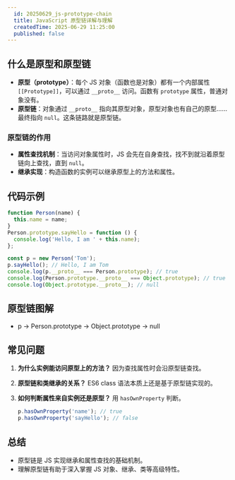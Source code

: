 ```yaml
---
  id: 20250629_js-prototype-chain
  title: JavaScript 原型链详解与理解
  createdTime: 2025-06-29 11:25:00
  published: false
---
```


## 什么是原型和原型链

- **原型（prototype）**：每个 JS 对象（函数也是对象）都有一个内部属性 `[[Prototype]]`，可以通过 `__proto__` 访问。函数有 `prototype` 属性，普通对象没有。
- **原型链**：对象通过 `__proto__` 指向其原型对象，原型对象也有自己的原型……最终指向 `null`。这条链路就是原型链。

### 原型链的作用

- **属性查找机制**：当访问对象属性时，JS 会先在自身查找，找不到就沿着原型链向上查找，直到 `null`。
- **继承实现**：构造函数的实例可以继承原型上的方法和属性。

## 代码示例

```js
function Person(name) {
  this.name = name;
}
Person.prototype.sayHello = function () {
  console.log('Hello, I am ' + this.name);
};

const p = new Person('Tom');
p.sayHello(); // Hello, I am Tom
console.log(p.__proto__ === Person.prototype); // true
console.log(Person.prototype.__proto__ === Object.prototype); // true
console.log(Object.prototype.__proto__); // null
```

## 原型链图解

- p → Person.prototype → Object.prototype → null

## 常见问题

1. **为什么实例能访问原型上的方法？**
   因为查找属性时会沿原型链查找。

2. **原型链和类继承的关系？**
   ES6 class 语法本质上还是基于原型链实现的。

3. **如何判断属性来自实例还是原型？**
   用 `hasOwnProperty` 判断。

   ```js
   p.hasOwnProperty('name'); // true
   p.hasOwnProperty('sayHello'); // false
   ```

## 总结

- 原型链是 JS 实现继承和属性查找的基础机制。
- 理解原型链有助于深入掌握 JS 对象、继承、类等高级特性。

